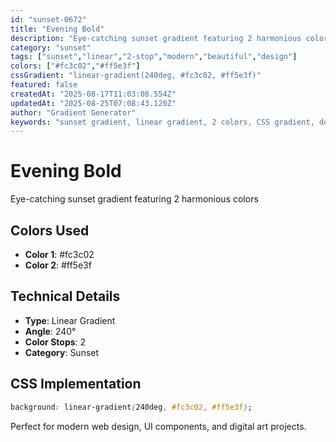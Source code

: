 ```yaml
---
id: "sunset-0672"
title: "Evening Bold"
description: "Eye-catching sunset gradient featuring 2 harmonious colors"
category: "sunset"
tags: ["sunset","linear","2-stop","modern","beautiful","design"]
colors: ["#fc3c02","#ff5e3f"]
cssGradient: "linear-gradient(240deg, #fc3c02, #ff5e3f)"
featured: false
createdAt: "2025-08-17T11:03:08.554Z"
updatedAt: "2025-08-25T07:08:43.120Z"
author: "Gradient Generator"
keywords: "sunset gradient, linear gradient, 2 colors, CSS gradient, design, #fc3c02, #ff5e3f"
---
```


# Evening Bold

Eye-catching sunset gradient featuring 2 harmonious colors

## Colors Used
- **Color 1**: #fc3c02
- **Color 2**: #ff5e3f

## Technical Details
- **Type**: Linear Gradient
- **Angle**: 240°
- **Color Stops**: 2
- **Category**: Sunset

## CSS Implementation
```css
background: linear-gradient(240deg, #fc3c02, #ff5e3f);
```

Perfect for modern web design, UI components, and digital art projects.

